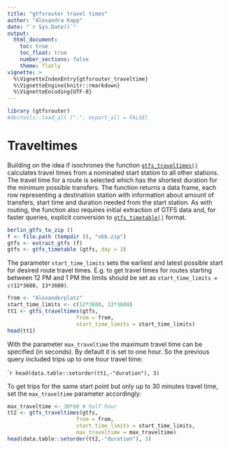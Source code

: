 ```yaml
---
title: "gtfsrouter travel times"
author: "Alexandra Kapp"
date: "`r Sys.Date()`"
output: 
  html_document:
    toc: true
    toc_float: true
    number_sections: false
    theme: flatly
vignette: >
  %\VignetteIndexEntry{gtfsrouter_traveltime}
  %\VignetteEngine{knitr::rmarkdown}
  %\VignetteEncoding{UTF-8}
---
```

  
  
```r
library (gtfsrouter)
#devtools::load_all (".", export_all = FALSE)
```

# Traveltimes

Building on the idea if isochrones the function [`gtfs_traveltimes()`](https://atfutures.github.io/gtfs-router/reference/gtfs_isochrone.html) calculates travel times from a nominated start station to all other stations. The travel time for a route is selected which has the shortest duration for the minimum possible transfers. 
The function returns a data frame, each row representing a destination station with information about amount of transfers, start time and duration needed from the start station.
As with routing, the function also requires initial extraction of GTFS data and, for faster queries,
explicit conversion to
[`gtfs_timetable()`](https://atfutures.github.io/gtfs-router/reference/gtfs_timetable.html)
format.

```r
berlin_gtfs_to_zip ()
f <- file.path (tempdir (), "vbb.zip")
gtfs <- extract_gtfs (f)
gtfs <- gtfs_timetable (gtfs, day = 3)
```
The parameter `start_time_limits` sets the earliest and latest possible start for desired route travel times. E.g. to get travel times for routes starting between 12 PM and 1 PM the limits should be set as `start_time_limits = c(12*3600, 13*3600)`.

```r
from <- "Alexanderplatz"
start_time_limits <- c(12*3600, 13*3600)
tt1 <- gtfs_traveltimes(gtfs,
                      from = from,
                      start_time_limits = start_time_limits)
head(tt1)
```

With the parameter `max_traveltime` the maximum travel time can be specified (in seconds). By default it is set to one hour. So the previous query included trips up to one hour travel time:

````r
head(data.table::setorder(tt1,-"duration"), 3)
```

To get trips for the same start point but only up to 30 minutes travel time, set the `max_traveltime` parameter accordingly:

```r
max_traveltime <- 30*60 # half hour
tt2 <- gtfs_traveltimes(gtfs,
                      from = from,
                      start_time_limits = start_time_limits,
                      max_traveltime = max_traveltime)
head(data.table::setorder(tt2,-"duration"), 3)
```


